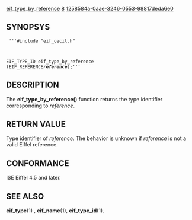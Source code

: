 [[Property:title|eif_type_by_reference]]
[[Property:weight|8]]
[[Property:uuid|1258584a-0aae-3246-0553-98817deda6e0]]
==SYNOPSYS==
<code>
'''#include "eif_cecil.h"

EIF_TYPE_ID eif_type_by_reference (EIF_REFERENCE''' ''reference''''');'''</code>

==DESCRIPTION==
The '''eif_type_by_reference()''' function returns the type identifier corresponding to ''reference''. 
==RETURN VALUE==
Type identifier of ''reference''. The behavior is unknown if ''reference'' is not a valid Eiffel reference. 
==CONFORMANCE==
ISE Eiffel 4.5 and later. 
==SEE ALSO==
'''eif_type'''(1) , '''eif_name'''(1), '''eif_type_id'''(1). 



